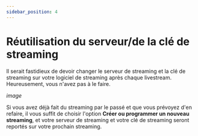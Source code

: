 ---
sidebar_position: 4
---

# Réutilisation du serveur/de la clé de streaming

Il serait fastidieux de devoir changer le serveur de streaming et la clé de streaming sur votre logiciel de streaming après chaque livestream. Heureusement, vous n'avez pas à le faire.

*image*

Si vous avez déjà fait du streaming par le passé et que vous prévoyez d'en refaire, il vous suffit de choisir l'option **Créer ou programmer un nouveau streaming**, et votre serveur de streaming et votre clé de streaming seront reportés sur votre prochain streaming.
